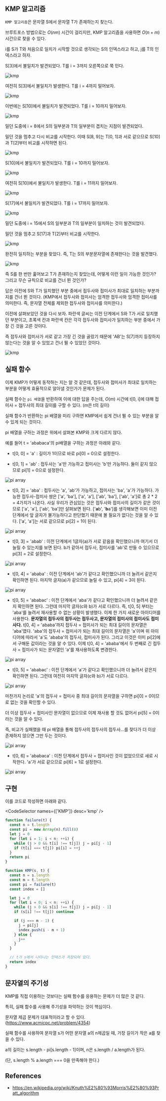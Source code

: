 
## KMP 알고리즘

`KMP 알고리즘`은 문자열 S에서 문자열 T가 존재하는지 찾는다.

브루트포스 방법으로는 $O(nm)$ 시간이 걸리지만, KMP 알고리즘을 사용하면 $O(n+m)$ 시간으로 찾을 수 있다.

i를 S가 T와 처음으로 일치가 시작할 것으로 생각되는 S의 인덱스라고 하고, j를 T의 인덱스라고 하자.

S[3]에서 불일치가 발견되었다. T를 i = 3까지 오른쪽으로 쭉 민다.

<ImageContainer>
  <Image
    src={pic9}
    alt='kmp'
    sizes='100vw'
    style={{
      width: '85%',
      height: 'auto',
    }}
  />
</ImageContainer>

여전히 S[3]에서 불일치가 발생한다. T를 i = 4까지 밀어보자.

<ImageContainer>
  <Image
    src={pic10}
    alt='kmp'
    sizes='100vw'
    style={{
      width: '85%',
      height: 'auto',
    }}
  />
</ImageContainer>

이번에는 S[10]에서 불일치가 발견되었다. T를 i = 10까지 밀어보자.

<ImageContainer>
  <Image
    src={pic11}
    alt='kmp'
    sizes='100vw'
    style={{
      width: '85%',
      height: 'auto',
    }}
  />
</ImageContainer>

밀던 도중에 i = 8에서 S의 일부분과 T의 일부분이 겹치는 지점이 발견되었다.

밀던 것을 멈추고 다시 비교를 시작한다. 이때 S[8, 9]는 T[0, 1]과 서로 같으므로 S[10]과 T[2]부터 비교를 시작하면 된다.

<ImageContainer>
  <Image
    src={pic12}
    alt='kmp'
    sizes='100vw'
    style={{
      width: '85%',
      height: 'auto',
    }}
  />
</ImageContainer>

S[10]에서 불일치가 발견되었다. T를 i = 10까지 밀어보자.

<ImageContainer>
  <Image
    src={pic13}
    alt='kmp'
    sizes='100vw'
    style={{
      width: '85%',
      height: 'auto',
    }}
  />
</ImageContainer>

여전히 S[10]에서 불일치가 발생한다. T를 i = 11까지 밀어보자.

<ImageContainer>
  <Image
    src={pic14}
    alt='kmp'
    sizes='100vw'
    style={{
      width: '85%',
      height: 'auto',
    }}
  />
</ImageContainer>

S[17]에서 불일치가 발견되었다. T를 i = 17까지 밀어보자.

<ImageContainer>
  <Image
    src={pic15}
    alt='kmp'
    sizes='100vw'
    style={{
      width: '85%',
      height: 'auto',
    }}
  />
</ImageContainer>

밀던 도중에 i = 15에서 S의 일부분과 T의 일부분이 일치하는 것이 발견되었다.

밀던 것을 멈추고 S[17]과 T[2]부터 비교를 시작한다.

<ImageContainer>
  <Image
    src={pic16}
    alt='kmp'
    sizes='100vw'
    style={{
      width: '85%',
      height: 'auto',
    }}
  />
</ImageContainer>

완전히 일치하는 부분을 찾았다. 즉, T는 S의 부분문자열에 존재한다는 것을 발견했다.

<ImageContainer>
  <Image
    src={pic17}
    alt='kmp'
    sizes='100vw'
    style={{
      width: '85%',
      height: 'auto',
    }}
  />
</ImageContainer>

즉 S를 한 번만 훑어보고 T가 존재하는지 찾았는데, 어떻게 이런 일이 가능한 것인가? 그리고 무슨 규칙으로 비교를 건너 뛴 것인가?

답은 이전에 S와 T가 일치했던 부분 중에서 접두사와 접미사가 최대로 일치하는 부분까지를 건너 뛴 것이다. (KMP에서 접두사와 접미사는 엄격한 접두사와 엄격한 접미사를 의미한다. 즉, 문자열 전체를 제외한 접두사와 접미사를 의미한다.)

이전에 살펴보았던 것을 다시 보자. 파란색 글씨는 이전 단계에서 S와 T가 서로 일치했던 부분이고, 초록색 칸과 파란색 칸은 각각 접두사와 접미사가 일치하는 부분 중에서 가장 긴 것을 고른 것이다.

즉 접두사와 접미사가 서로 같고 가장 긴 것을 골랐기 때문에 'AB'는 S[7]까지 등장하지 않는다는 것을 알 수 있었고 건너 뛸 수 있었던 것이다.

<ImageContainer>
  <Image
    src={pic18}
    alt='kmp'
    sizes='100vw'
    style={{
      width: '85%',
      height: 'auto',
    }}
  />
</ImageContainer>

## 실패 함수

이제 KMP가 어떻게 동작하는 지는 알 것 같은데, 접두사와 접미사가 최대로 일치하는 부분을 어떻게 효율적으로 알아낼 것인가가 문제가 된다.

실패 함수는 `pi 배열`을 반환하여 이에 대한 답을 주는데, $O(m)$ 시간에 t[0, i]에 대해 접미사 = 접두사의 최대 길이를 구할 수 있다. ($m$은 t의 길이)

실패 함수가 반환하는 pi 배열을 미리 구하면 KMP에서 쉽게 건너 뛸 수 있는 부분을 알 수 있게 되는 것이다.

pi 배열을 구하는 과정은 위에서 살펴본 KMP와 크게 다르지 않다.

예를 들어 t = 'ababaca'의 pi배열을 구하는 과정은 아래와 같다.

- t[0, 0] = 'a' : 길이가 1이므로 바로 pi[0] = 0으로 설정한다.

- t[0, 1] = 'ab' : 접두사는 'a'만 가능하고 접미사는 'b'만 가능하다. 둘이 같지 않으므로 pi[1] = 0으로 설정한다.

<ImageContainer>
  <Image
    src={pic1}
    alt='pi array'
    sizes='100vw'
    style={{
      width: '85%',
      height: 'auto',
    }}
  />
</ImageContainer>

- t[0, 2] = 'aba' : 접두사는 'a', 'ab'가 가능하고, 접미사는 'ba', 'a'가 가능하다. 가능한 접두사-접미사 쌍은 ['a', 'ba'], ['a', 'a'], ['ab', 'ba'], ['ab', 'a']로 총 2 \* 2 = 4가지가 나온다. 사실 우리가 관심있는 것은 접두사와 접미사의 길이가 같은 것이므로 ['a', 'a'], ['ab', 'ba']만 살펴보면 된다. ['<b>a</b>b', '<b>b</b>a']를 생각해보면 이미 이전 단계에서 앞 글자가 불가능하다고 판단했기 때문에 볼 필요가 없다는 것을 알 수 있다. ['a', 'a']는 서로 같으므로 pi[2] = 1이 된다.

<ImageContainer>
  <Image
    src={pic2}
    alt='pi array'
    sizes='100vw'
    style={{
      width: '85%',
      height: 'auto',
    }}
  />
</ImageContainer>

- t[0, 3] = 'abab' : 이전 단계에서 1글자(a)가 서로 같음을 확인했으니까 여기서 더 늘릴 수 있는지를 보면 된다. b가 같아서 접두사, 접미사를 'ab'로 만들 수 있으므로 pi[3] = 2로 설정한다.

<ImageContainer>
  <Image
    src={pic3}
    alt='pi array'
    sizes='100vw'
    style={{
      width: '85%',
      height: 'auto',
    }}
  />
</ImageContainer>

- t[0, 4] = 'ababa' : 이전 단계에서 'ab'가 같다고 확인했으니까 더 늘려서 같은지 확인하면 된다. 마지막 글자(a)가 같으므로 늘릴 수 있고, pi[4] = 3이 된다.

<ImageContainer>
  <Image
    src={pic4}
    alt='pi array'
    sizes='100vw'
    style={{
      width: '85%',
      height: 'auto',
    }}
  />
</ImageContainer>

- t[0, 5] = 'ababac' : 이전 단계에서 'aba'가 같다고 확인했으니까 더 늘려서 같은지 확인하면 된다. 그런데 마지막 글자(c와 b)가 서로 다르다. 즉, t[0, 5] 부터는 'aba'를 늘려서 재사용할 수 없는 상황이 발생했다. 이제 한 가지 새로운 아이디어를 사용한다. **문자열의 접두사의 접두사는 접두사고, 문자열의 접미사의 접미사도 접미사다.** t[0, 4] = 'ababa'까지 접두사 = 접미사가 되는 최대 길이의 문자열은 'aba'였다. 'aba'의 접두사 = 접미사가 되는 최대 길이의 문자열은 'a'이며 위 아이디어에 따라서 'a'도 'ababa'의 접두사, 접미사가 된다. 그리고 이것은 이미 pi[2]에서 구해둔 값이라는 것을 알 수 있다. 이제 t[0, 4] = 'ababa'에서 두 번째로 긴 접두사 = 접미사가 되는 문자열인 'a'를 재사용하도록 변경한다.

<ImageContainer>
  <Image
    src={pic5}
    alt='pi array'
    sizes='100vw'
    style={{
      width: '85%',
      height: 'auto',
    }}
  />
</ImageContainer>

- t[0, 5] = 'ababac' : 이전 단계에서 'a'가 같다고 확인했으니까 더 늘려서 같은지 확인하면 된다. 그런데 여전히 마지막 글자(c와 b)가 서로 다르다.

<ImageContainer>
  <Image
    src={pic6}
    alt='pi array'
    sizes='100vw'
    style={{
      width: '85%',
      height: 'auto',
    }}
  />
</ImageContainer>

마찬가지 논리로 'a'의 접두사 = 접미사 중 최대 길이의 문자열을 구하면 pi[0] = 0이므로 없는 것을 확인할 수 있다.

더 이상 접두사 = 접미사인 문자열이 없으므로 이제 재사용 할 것도 없어서 pi[5] = 0이라는 것을 알 수 있다.

즉, 비교가 실패했을 때 pi 배열을 통해 접두사의 접두사의 접두사...를 찾다가 더 이상 존재하지 않으면 그만 두는 것이다.

<ImageContainer>
  <Image
    src={pic7}
    alt='pi array'
    sizes='100vw'
    style={{
      width: '85%',
      height: 'auto',
    }}
  />
</ImageContainer>

- t[0, 6] = 'ababaca' : 이전 단계에서 접두사 = 접미사인 것이 없었으므로 새로 시작한다. 'a'가 서로 같으므로 pi[6] = 1로 설정한다.

<ImageContainer>
  <Image
    src={pic8}
    alt='pi array'
    sizes='100vw'
    style={{
      width: '85%',
      height: 'auto',
    }}
  />
</ImageContainer>

## 구현

이를 코드로 작성하면 아래와 같다.

<CodeSelector names={['KMP']} desc='kmp' />

```js
function failure(t) {
  const n = t.length
  const pi = new Array(n).fill(0)
  let j = 0
  for (let i = 1; i < n; ++i) {
    while (j > 0 && t[i] !== t[j]) j = pi[j - 1]
    if (t[i] === t[j]) pi[i] = ++j
  }
  return pi
}

function KMP(s, t) {
  const n = s.length
  const m = t.length
  const pi = failure(t)
  const index = []

  let j = 0
  for (let i = 0; i < n; ++i) {
    while (j > 0 && s[i] !== t[j]) j = pi[j - 1]
    if (s[i] !== t[j]) continue

    if (j === m - 1) {
      j = pi[j]
      index.push(i - m + 1)
    } else {
      j++
    }
  }

  // t가 s에서 나타나는 인덱스가 저장되어 있다.
  return index
}
```

## 문자열의 주기성

KMP를 직접 이용하는 것보다는 실패 함수를 응용하는 문제가 더 많은 것 같다.

특히, 실패 함수를 사용해 주기성을 파악하는 것이 핵심이다.

문자열 제곱 문제가 대표적이라고 할 수 있다. (https://www.acmicpc.net/problem/4354)

실패 함수를 사용하여 문자열 s가 어떤 문자열 a의 n제곱일 때, 가장 길이가 작은 a를 찾을 수 있다.

a의 길이는 s.length - pi[s.length - 1]이며, n은 s.length / a.length가 된다.

(단, s.length % a.length === 0을 만족해야 한다.)

## References

- https://en.wikipedia.org/wiki/Knuth%E2%80%93Morris%E2%80%93Pratt_algorithm
